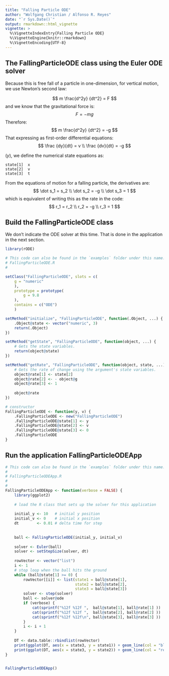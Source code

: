 ```yaml
---
title: "Falling Particle ODE"
author: "Wolfgang Christian / Alfonso R. Reyes"
date: "`r Sys.Date()`"
output: rmarkdown::html_vignette
vignette: >
  %\VignetteIndexEntry{Falling Particle ODE}
  %\VignetteEngine{knitr::rmarkdown}
  %\VignetteEncoding{UTF-8}
---
```


## The FallingParticleODE class using the Euler ODE solver
Because this is free fall of a particle in one-dimension, for vertical motion, we use Newton's second law:

$$
m \frac{d^2y} {dt^2} = F
$$
and we know that the gravitational force is:
$$
F = -mg
$$
Therefore:
$$
m \frac{d^2y} {dt^2} = -g
$$
That expressing as first-order differential equations:
$$
\frac {dy}{dt} = v \\
\frac {dv}{dt} = -g
$$

($y$), we define the numerical state equations as:

    state[1]  x
    state[2]  v
    state[3]  t

From the equations of motion for a falling particle, the derivatives are:
$$
\dot s_1 = s_2 \\
\dot s_2 = -g  \\
\dot s_3 = 1
$$
which is equivalent of writing this as the rate in the code:
$$
r_1 = r_2 \\
r_2 = -g  \\
r_3 = 1
$$

## Build the FallingParticleODE class
We don't indicate the ODE solver at this time. That is done in the application in the next section.

```r
library(rODE)

# This code can also be found in the `examples` folder under this name:
# FallingParticleODE.R
#

setClass("FallingParticleODE", slots = c(
    g = "numeric"
    ),
    prototype = prototype(
        g = 9.8
    ),
    contains = c("ODE")
    )

setMethod("initialize", "FallingParticleODE", function(.Object, ...) {
    .Object@state <- vector("numeric", 3)
    return(.Object)
})

setMethod("getState", "FallingParticleODE", function(object, ...) {
    # Gets the state variables.
    return(object@state)
})

setMethod("getRate", "FallingParticleODE", function(object, state, ...) {
    # Gets the rate of change using the argument's state variables.
    object@rate[1] <- state[2]
    object@rate[2] <- - object@g
    object@rate[3] <- 1
    
    object@rate
})

# constructor
FallingParticleODE <- function(y, v) {
    .FallingParticleODE <- new("FallingParticleODE")
    .FallingParticleODE@state[1] <- y
    .FallingParticleODE@state[2] <- v
    .FallingParticleODE@state[3] <- 0
    .FallingParticleODE
}

```

## Run the application FallingParticleODEApp

```r
# This code can also be found in the `examples` folder under this name:
# 
# FallingParticleODEApp.R
#
#
FallingParticleODEApp <- function(verbose = FALSE) {
    library(ggplot2)
    
    # load the R class that sets up the solver for this application
    
    initial_y <- 10   # initial y position
    initial_v <- 0    # initial x position
    dt        <- 0.01 # delta time for step
    
    
    ball <- FallingParticleODE(initial_y, initial_v)
    
    solver <- Euler(ball)
    solver <- setStepSize(solver, dt)
    
    rowVector <- vector("list")
    i <- 1
    # stop loop when the ball hits the ground
    while (ball@state[1] >= 0) {
        rowVector[[i]] <- list(state1 = ball@state[1], 
                               state2 = ball@state[2], 
                               state3 = ball@state[3])
        solver <- step(solver)
        ball <- solver@ode
        if (verbose) {
            cat(sprintf("%12f %12f ",  ball@state[1], ball@rate[1] ))
            cat(sprintf("%12f %12f ",  ball@state[2], ball@rate[2] ))
            cat(sprintf("%12f %12f\n", ball@state[3], ball@rate[3] ))
        }
        i <- i + 1
    }
    
    DT <- data.table::rbindlist(rowVector)
    print(ggplot(DT, aes(x = state3, y = state1)) + geom_line(col = "blue"))
    print(ggplot(DT, aes(x = state3, y = state2)) + geom_line(col = "red"))
}


FallingParticleODEApp()
```



